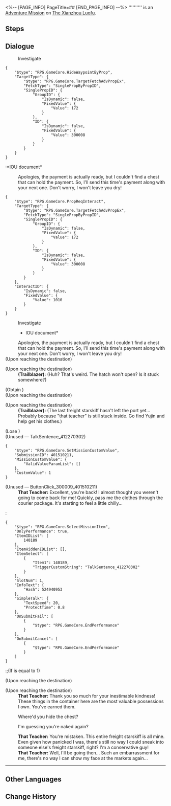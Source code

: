 <%-- [PAGE_INFO]
PageTitle=##
[END_PAGE_INFO] --%>
{{Stub|Dialogue.}}
{{Mission Infobox
|id            = 4015102
|title         = 
|image         = <!--Mission .png-->
|type          = Adventure
|event_name    = 
|chapter       = 
|requirements  = Complete {{cx}}<!--Hidden Mission ID 4015103--> and wait for the next Daily [[Reset]]
|summary       = <!--official mission summary from Fate's Atlas-->
|characters    = Eager Man; That Teacher; Trailblazer
|startLocation = [[The Xianzhou Luofu]] - [[Cloudford]]
|world         = The Xianzhou Luofu
|area          = Cloudford
|prev          = 
|next          = 
|rewards       = 
}}
'''''''''' is an [[Adventure Mission]] on [[The Xianzhou Luofu]].

==Steps==


<!--
==Gameplay Notes==

--><!--
==Trial Character==

-->
==Dialogue==
{{Stub Dialogue}}

:{{DIcon|Loupe}} Investigate
<pre>{
	"$type": "RPG.GameCore.HideWaypointByProp",
	"TargetType": {
		"$type": "RPG.GameCore.TargetFetchAdvPropEx",
		"FetchType": "SinglePropByPropID",
		"SinglePropID": {
			"GroupID": {
				"IsDynamic": false,
				"FixedValue": {
					"Value": 172
				}
			},
			"ID": {
				"IsDynamic": false,
				"FixedValue": {
					"Value": 300008
				}
			}
		}
	}
}</pre>
:*IOU document*
:Apologies, the payment is actually ready, but I couldn't find a chest that can hold the payment. So, I'll send this time's payment along with your next one. Don't worry, I won't leave you dry!
<pre>{
	"$type": "RPG.GameCore.PropReqInteract",
	"TargetType": {
		"$type": "RPG.GameCore.TargetFetchAdvPropEx",
		"FetchType": "SinglePropByPropID",
		"SinglePropID": {
			"GroupID": {
				"IsDynamic": false,
				"FixedValue": {
					"Value": 172
				}
			},
			"ID": {
				"IsDynamic": false,
				"FixedValue": {
					"Value": 300008
				}
			}
		}
	},
	"InteractID": {
		"IsDynamic": false,
		"FixedValue": {
			"Value": 1010
		}
	}
}</pre>


:{{DIcon|Loupe}} Investigate
:*IOU document*
:Apologies, the payment is actually ready, but I couldn't find a chest that can hold the payment. So, I'll send this time's payment along with your next one. Don't worry, I won't leave you dry!
;(Upon reaching the destination)

;(Upon reaching the destination)
:'''(Trailblazer):''' (Huh? That's weird. The hatch won't open? Is it stuck somewhere?)

;(Obtain {{Item|Clothes for "That Teacher"|20|x=1}})
;(Upon reaching the destination)

;(Upon reaching the destination)
:'''(Trailblazer):''' (The last freight starskiff hasn't left the port yet... Probably because "that teacher" is still stuck inside. Go find Yujin and help get his clothes.)
:<!--5-second delay-->

;(Lose {{Item|Clothes for "That Teacher"|20|x=1}})
;(Unused &mdash; TalkSentence_412270302)
<pre>{
	"$type": "RPG.GameCore.SetMissionCustomValue",
	"SubmissionID": 401510211,
	"MissionCustomValue": {
		"ValidValueParamList": []
	},
	"CustomValue": 1
}</pre>

;(Unused &mdash; ButtonClick_300009_401510211)
:'''That Teacher:''' Excellent, you're back! I almost thought you weren't going to come back for me! Quickly, pass me the clothes through the courier package. It's starting to feel a little chilly...
:<pre>{
	"$type": "RPG.GameCore.SelectMissionItem",
	"OnlyPerformance": true,
	"ItemIDList": [
		140189
	],
	"ItemHiddenIDList": [],
	"ItemSelect": [
		{
			"Item1": 140189,
			"TriggerCustomString": "TalkSentence_412270302"
		}
	],
	"SlotNum": 1,
	"InfoText": {
		"Hash": 524940953
	},
	"SimpleTalk": {
		"TextSpeed": 20,
		"ProtectTime": 0.8
	},
	"OnSubmitFail": [
		{
			"$type": "RPG.GameCore.EndPerformance"
		}
	],
	"OnSubmitCancel": [
		{
			"$type": "RPG.GameCore.EndPerformance"
		}
	]
}</pre>
:;(If {{F|MissionCV-4015102-undefined}} is equal to 1)
;(Upon reaching the destination)

;(Upon reaching the destination)
:<!--0.5-second delay-->
:'''That Teacher:''' Thank you so much for your inestimable kindness! These things in the container here are the most valuable possessions I own. You've earned them.
:{{DIcon|Arrow}} Where'd you hide the chest?
:{{DIcon|Arrow}} I'm guessing you're naked again?
:'''That Teacher:''' You're mistaken. This entire freight starskiff is all mine. Even given how panicked I was, there's still no way I could sneak into someone else's freight starskiff, right? I'm a conservative guy!
:'''That Teacher:''' Well, I'll be going then... Such an embarrassment for me, there's no way I can show my face at the markets again...
----
{{Dialogue End}}

==Other Languages==
{{Other Languages
|en   = 
|zhs  = 
|zht  = 
|ja   = 
|ko   = 
|es   = 
|fr   = 
|ru   = 
|th   = 
|vi   = 
|de   = 
|id   = 
|pt   = 
}}

==Change History==
{{Change History|1.0}}
